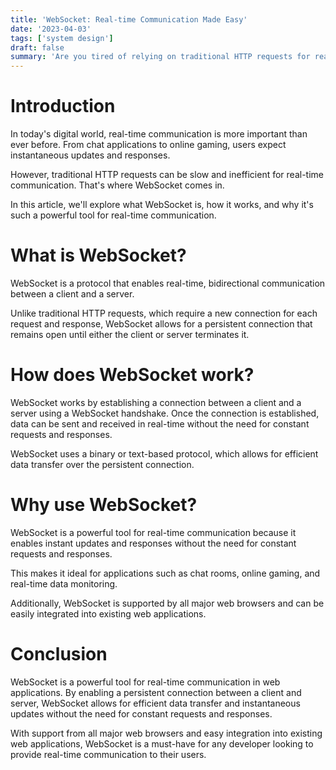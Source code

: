 ```yaml
---
title: 'WebSocket: Real-time Communication Made Easy'
date: '2023-04-03'
tags: ['system design']
draft: false
summary: 'Are you tired of relying on traditional HTTP requests for real-time communication in your web applications? Look no further than WebSocket! This powerful protocol allows for two-way communication between a client and server, enabling real-time data transfer without the need for constant requests and responses.'
---
```


# Introduction

In today's digital world, real-time communication is more important than ever before. From chat applications to online gaming, users expect instantaneous updates and responses.

However, traditional HTTP requests can be slow and inefficient for real-time communication. That's where WebSocket comes in.

In this article, we'll explore what WebSocket is, how it works, and why it's such a powerful tool for real-time communication.

# What is WebSocket?

WebSocket is a protocol that enables real-time, bidirectional communication between a client and a server.

Unlike traditional HTTP requests, which require a new connection for each request and response, WebSocket allows for a persistent connection that remains open until either the client or server terminates it.

# How does WebSocket work?

WebSocket works by establishing a connection between a client and a server using a WebSocket handshake. Once the connection is established, data can be sent and received in real-time without the need for constant requests and responses.

WebSocket uses a binary or text-based protocol, which allows for efficient data transfer over the persistent connection.

# Why use WebSocket?

WebSocket is a powerful tool for real-time communication because it enables instant updates and responses without the need for constant requests and responses.

This makes it ideal for applications such as chat rooms, online gaming, and real-time data monitoring.

Additionally, WebSocket is supported by all major web browsers and can be easily integrated into existing web applications.

# Conclusion

WebSocket is a powerful tool for real-time communication in web applications. By enabling a persistent connection between a client and server, WebSocket allows for efficient data transfer and instantaneous updates without the need for constant requests and responses.

With support from all major web browsers and easy integration into existing web applications, WebSocket is a must-have for any developer looking to provide real-time communication to their users.
